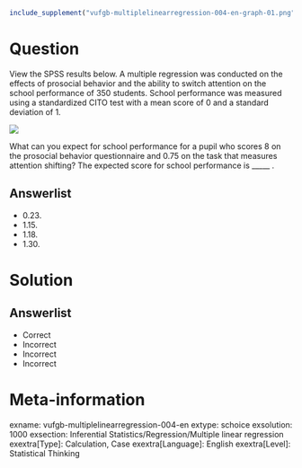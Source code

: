 ```r
include_supplement("vufgb-multiplelinearregression-004-en-graph-01.png", recursive = TRUE)
```
Question
========
  
View the SPSS results below. A multiple regression was conducted on the effects of prosocial behavior and the ability to switch attention on the school performance of 350 students. School performance was measured using a standardized CITO test with a mean score of 0 and a standard deviation of 1. 

![](vufgb-multiplelinearregression-004-en-graph-01.png) 

What can you expect for school performance for a pupil who scores 8 on the prosocial behavior questionnaire and 0.75 on the task that measures attention shifting? The expected score for school performance is _____ .
  
Answerlist
----------
* 0.23. 
* 1.15.
* 1.18.
* 1.30.

Solution
========

Answerlist
----------
* Correct
* Incorrect
* Incorrect
* Incorrect

Meta-information
================
exname: vufgb-multiplelinearregression-004-en
extype: schoice
exsolution: 1000
exsection: Inferential Statistics/Regression/Multiple linear regression
exextra[Type]: Calculation, Case
exextra[Language]: English
exextra[Level]: Statistical Thinking
